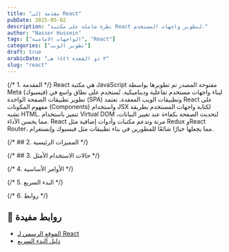 ```yaml
---
title: "مقدمة إلى React"
pubDate: 2025-05-02
description: "نظرة شاملة على مكتبة React لتطوير واجهات المستخدم."
author: "Nasser Hussein"
tags: ["الواجهات الامامية", "React"]
categories: ["تطوير الويب"]
draft: true
arabicDate: "٣ ذو القعدة ١٤٤٦ هـ"
slug: "react"
---
```


{/* 1. المقدمة */}
React هي مكتبة JavaScript مفتوحة المصدر تم تطويرها بواسطة Meta (فيسبوك) لبناء واجهات مستخدم تفاعلية وديناميكية. تُستخدم على نطاق واسع في تطوير تطبيقات الصفحة الواحدة (SPA) وتطبيقات الويب المعقدة. تعتمد React على مفهوم المكونات (Components) واستخدام JSX لكتابة واجهات المستخدم بطريقة تشبه HTML. تتميز باستخدام Virtual DOM لتحديث الصفحة بكفاءة عند تغيير البيانات، مما يحسن الأداء. React مرنة وتدعم مكتبات وأدوات إضافية مثل Redux وReact Router، مما يجعلها خيارًا شائعًا للمطورين في بناء تطبيقات مثل فيسبوك وإنستغرام.

{/* ## 2. المميزات الرئيسية */}

{/* ## 3. حالات الاستخدام الأمثل */}

{/* 4. الأوامر الأساسية */}

{/* 5. البدء السريع */}

{/* 6. روابط */}

## 🔗 روابط مفيدة

- [الموقع الرسمي لـ React](https://react.dev/)
- [دليل البدء السريع](https://react.dev/learn)
